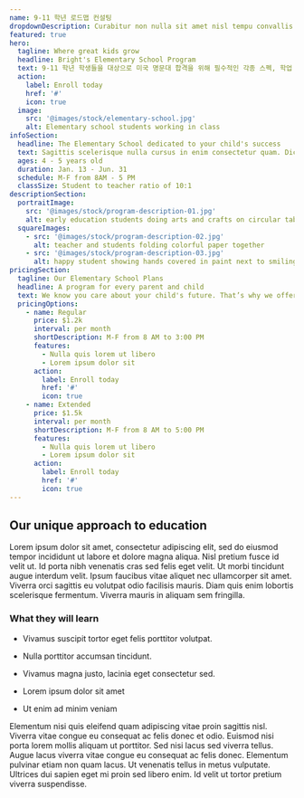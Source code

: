 ```yaml
---
name: 9-11 학년 로드맵 컨설팅
dropdownDescription: Curabitur non nulla sit amet nisl tempu convallis quis ac lectus.
featured: true
hero:
  tagline: Where great kids grow
  headline: Bright's Elementary School Program
  text: 9-11 학년 학생들을 대상으로 미국 명문대 합격을 위해 필수적인 각종 스펙, 학업 관리 뿐 아니라 펄스널 브랜딩까지 함께합니다.
  action:
    label: Enroll today
    href: '#'
    icon: true
  image:
    src: '@images/stock/elementary-school.jpg'
    alt: Elementary school students working in class
infoSection:
  headline: The Elementary School dedicated to your child's success
  text: Sagittis scelerisque nulla cursus in enim consectetur quam. Dictum urna sed consectetur neque tristique pellentesque. Blandit amet, sed aenean erat arcu morbi.
  ages: 4 - 5 years old
  duration: Jan. 13 - Jun. 31
  schedule: M-F from 8AM - 5 PM
  classSize: Student to teacher ratio of 10:1
descriptionSection:
  portraitImage:
    src: '@images/stock/program-description-01.jpg'
    alt: early education students doing arts and crafts on circular table
  squareImages:
    - src: '@images/stock/program-description-02.jpg'
      alt: teacher and students folding colorful paper together
    - src: '@images/stock/program-description-03.jpg'
      alt: happy student showing hands covered in paint next to smiling teacher
pricingSection:
  tagline: Our Elementary School Plans
  headline: A program for every parent and child
  text: We know you care about your child's future. That’s why we offer you the freedom to choose the right program for them.
  pricingOptions:
    - name: Regular
      price: $1.2k
      interval: per month
      shortDescription: M-F from 8 AM to 3:00 PM
      features:
        - Nulla quis lorem ut libero
        - Lorem ipsum dolor sit
      action:
        label: Enroll today
        href: '#'
        icon: true
    - name: Extended
      price: $1.5k
      interval: per month
      shortDescription: M-F from 8 AM to 5:00 PM
      features:
        - Nulla quis lorem ut libero
        - Lorem ipsum dolor sit
      action:
        label: Enroll today
        href: '#'
        icon: true
---
```


## Our unique approach to education

Lorem ipsum dolor sit amet, consectetur adipiscing elit, sed do eiusmod tempor incididunt ut labore et dolore magna aliqua. Nisl pretium fusce id velit ut. Id porta nibh venenatis cras sed felis eget velit. Ut morbi tincidunt augue interdum velit. Ipsum faucibus vitae aliquet nec ullamcorper sit amet. Viverra orci sagittis eu volutpat odio facilisis mauris. Diam quis enim lobortis scelerisque fermentum. Viverra mauris in aliquam sem fringilla.

### What they will learn

- Vivamus suscipit tortor eget felis porttitor volutpat.

- Nulla porttitor accumsan tincidunt.

- Vivamus magna justo, lacinia eget consectetur sed.

- Lorem ipsum dolor sit amet

- Ut enim ad minim veniam

Elementum nisi quis eleifend quam adipiscing vitae proin sagittis nisl. Viverra vitae congue eu consequat ac felis donec et odio. Euismod nisi porta lorem mollis aliquam ut porttitor. Sed nisi lacus sed viverra tellus. Augue lacus viverra vitae congue eu consequat ac felis donec. Elementum pulvinar etiam non quam lacus. Ut venenatis tellus in metus vulputate. Ultrices dui sapien eget mi proin sed libero enim. Id velit ut tortor pretium viverra suspendisse.
